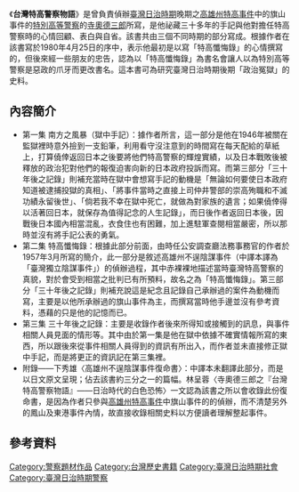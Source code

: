 
{{Infobox Book 
|書名      = 台灣特高警察物語
|圖像      = <!-- [[File:圖片|200px]] -->
|圖像說明  = 
|作者      = [[寺奧德三郎|寺奧德三郎]]
|原名      = {{lang|ja|台湾特高警察物語}}
|譯者      = 日本文教基金會
|插圖      = 
|封面設計  = 
|出版地    = {{JAP}}
|語言      = 日文
|系列      = 
|題材      = 
|類型      = 
|出版者    = （原）{{lang|ja|桑の実}}<ref name="C"/><br/>（中）文英堂
|出版日期  = 1980年4月<ref name="C">{{Cite web |url=http://ci.nii.ac.jp/ncid/BA62079535 |title=CiNii |accessdate=2013-05-07 |archive-date=2014-01-05 |archive-url=https://web.archive.org/web/20140105015132/http://ci.nii.ac.jp/ncid/BA62079535 |dead-url=no }}</ref>
|中文版    = 2000年4月
|媒介      = 
|頁數      = 
|開本      = 
|isbn      = 957-8811-16-0
|oclc      =  <!-- OCLC -->
|杜威十進制圖書分類法= 
|美國國會圖書館圖書分類法= 
|上一部作品= 
|下一部作品= 
|引用      = 
|被引用    = 
}}
《'''台灣特高警察物語'''》是曾負責偵辦[[臺灣日治時期|臺灣日治時期]]晚期之[[高雄州特高事件|高雄州特高事件]]中的旗山事件的[[特別高等警察課|特別高等警察]]的[[寺奧德三郎|寺奧德三郎]]所寫，是他祕藏三十多年的手記與他對擔任特高警察時的心情回顧、表白與自省{{r|林}}。該書共由三個不同時期的部分寫成。根據作者在該書寫於1980年4月25日的序中，表示他最初是以寫「特高懺悔錄」的心情撰寫的，但後來經一些朋友的忠告，認為以「特高懺悔錄」為書名會讓人以為特別高等警察是惡政的爪牙而更改書名{{r|寺|page=(6)}}。這本書可為研究臺灣日治時期後期「政治冤獄」的史料{{r|林}}。

== 內容簡介 ==
*第一集 南方之風暴（獄中手記）：據作者所言，這一部分是他在1946年被關在監獄裡時意外撿到一支鉛筆，利用看守沒注意到的時間寫在每天配給的草紙上，打算僥倖返回日本之後要將他們特高警察的輝煌實績，以及日本戰敗後被釋放的政治犯對他們的報復迫害向新的日本政府投訴而寫{{r|寺|page=4}}。而第三部分「三十年後之記錄」則補充當時在獄中會想寫手記的動機是「無論如何要使日本政府知道被逮捕投獄的真相」、「將事件當時之直接上司仲井警部的崇高殉職和不滅功績永留後世」、「倘若我不幸在獄中死亡，就做為對家族的遺言；如果僥倖得以活著回日本，就保存為值得記念的人生記錄」，而日後作者返回日本後，因戰後日本國內相當混亂，衣食住也有困難，加上進駐軍查閱相當嚴密，所以那時並沒有將手記公表的勇氣{{r|寺|page=127}}。
*第二集 特高懺悔錄：根據此部分前面，由時任公安調查廳法務事務官的作者於1957年3月所寫的簡介，此一部分是敘述高雄州不逞陰謀事件（中譯本譯為「臺灣獨立陰謀事件」）的偵辦過程，其中赤裸裸地描述當時臺灣特高警察的真貌，對於會受到相當之批判已有所預料，故名之為「特高懺悔錄」{{r|寺|page=52}}。第三部分「三十年後之記錄」則補充說這是紀念且記錄自己承辦過的案件為動機而寫，主要是以他所承辦過的旗山事件為主，而撰寫當時他手邊並沒有參考資料，憑藉的只是他的記憶而已{{r|寺|page=128}}。
*第三集 三十年後之記錄：主要是收錄作者後來所得知或接觸到的訊息，與事件相關人員見面的情形等。其中由於第一集是他在獄中依據不確實情報所寫的東西，所以跟後來從事件相關人員得到的資訊有所出入，而作者並未直接修正獄中手記，而是將更正的資訊記在第三集裡{{r|寺|page=128}}。
*附錄——下秀雄〈高雄州不逞陰謀事件復命書〉：中譯本未翻譯此部分，而是以日文原文呈現；佔去該書約三分之一的篇幅{{r|林}}。林呈蓉〈寺奧德三郎之『台灣特高警察物語』——日治時代的白色恐怖〉一文認為該書之所以會收錄此份復命書，是因為作者只參與[[高雄州特高事件|高雄州特高事件]]中旗山事件的的偵辦，而不清楚另外的鳳山及東港事件內情，故直接收錄相關史料以方便讀者理解整起事件{{r|林}}。

== 參考資料 ==
{{reflist|2|refs=
<ref name="林">{{Cite journal|author=林呈蓉 |title= 〈寺奧德三郎之『台灣特高警察物語』——日治時代的白色恐怖〉|journal=《淡江史學》|volume=14  |publisher=淡江大學歷史系 |location=  |pages=437－442頁 |date=2003年12月}}</ref>
<ref name="寺">{{cite book|title=《台灣特高警察物語》|author= 寺奧德三郎 著、日本文教基金會 編譯 |publisher=文英堂|isbn=957-8811-16-0}}</ref>
}}
{{台灣古代書籍}}
[[Category:警察題材作品|Category:警察題材作品]]
[[Category:台灣歷史書籍|Category:台灣歷史書籍]]
[[Category:臺灣日治時期社會|Category:臺灣日治時期社會]]
[[Category:臺灣日治時期警察|Category:臺灣日治時期警察]]